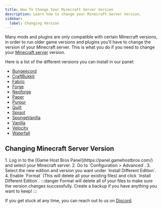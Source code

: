 ---
title: How To Change Your Minecraft Server Version
description: Learn how to change your Minecraft Server Version.
sidebar:
  label: Changing Version
---

Many mods and plugins are only compatible with certain Minecraft versions, in order to run older game versions and plugins you'll have to change the version of your Minecraft server. This is what you do if you need to change your [Minecraft server](https://www.gamehostbros.com/minecraft-server-hosting/) version.

Here is a list of the different versions you can install in our panel:
- [Bungeecord](www.spigotmc.org/go/bungeecord)
- [CraftBukkit](https://getbukkit.org/download/craftbukkit)
- [Fabric](https://fabricmc.net/)
- [Forge](https://forums.minecraftforge.net/)
- [Neoforge](https://neoforged.net/)
- [Paper](https://papermc.io/)
- [Purpur](https://purpurmc.org/)
- [Quilt](https://quiltmc.org/en/)
- [Spigot](https://www.spigotmc.org/)
- [SpongeVanilla](https://spongepowered.org/)
- [Vanilla](https://www.minecraft.net/en-us)
- [Velocity](https://papermc.io/software/velocity)
- [Waterfall](https://papermc.io/downloads/waterfall)


## Changing Minecraft Server Version

<Steps>
  1. Log in to the [Game Host Bros Panel](https://panel.gamehostbros.com/) and select your Minecraft server.
  2. Go to `Configuration > Advanced`.
  3. Select the new edition and version you want under `Install Different Edition`.
  4. Enable `Format` (This will delete all your existing files) and click `Install Different Edition`.
</Steps>
:::danger
Format will delete all of your files to make sure the version changes successfully. Create a backup if you have anything you want to keep!
:::

If you get stuck at any time, you can reach out to us on [Discord](https://discord.gg/FN4XgbAwzr).
